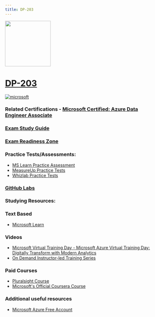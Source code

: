 ```yaml
---
title: DP-203
---
```


<img src="/dp-203.png" width="150" height="150"/>

# [DP-203](https://learn.microsoft.com/certifications/exams/dp-203?WT.mc_id=studentamb_165290)

<a href='https://learn.microsoft.com/en-us/certifications/browse/?type=role-based&levels=intermediate&WT.mc_id=studentamb_165290' target="_blank"><img alt='microsoft' src='https://img.shields.io/badge/associate-100000?style=for-the-badge&logo=microsoft&logoColor=white&labelColor=0078D4&color=212221'/></a> 

### Related Certifications - [Microsoft Certified: Azure Data Engineer Associate](https://learn.microsoft.com/en-us/certifications/azure-data-engineer?WT.mc_id=studentamb_165290)

### [Exam Study Guide](https://learn.microsoft.com/credentials/certifications/resources/study-guides/dp-203?WT.mc_id=studentamb_165290)
### [Exam Readiness Zone](https://learn.microsoft.com/en-us/shows/exam-readiness-zone/preparing-for-dp-203-design-and-implement-data-storage-1-of-3?WT.mc_id=studentamb_165290)

### Practice Tests/Assessments:
- [MS Learn Practice Assessment](https://learn.microsoft.com/certifications/exams/dp-203/practice/assessment?assessment-type=practice&assessmentId=49&WT.mc_id=studentamb_165290)
- [MeasureUp Practice Tests](https://www.measureup.com/microsoft-practice-test-dp-203-data-engineering-on-microsoft-azure.html#u44)
- [Whizlab Practice Tests](https://www.whizlabs.com/microsoft-azure-certification-dp-203/)

### [GitHub Labs](https://github.com/MicrosoftLearning/dp-203-azure-data-engineer)

### Studying Resources:

### Text Based
- [Microsoft Learn](https://learn.microsoft.com/certifications/exams/dp-203?WT.mc_id=studentamb_165290)

### Videos
- [Microsoft Virtual Training Day - Microsoft Azure Virtual Training Day: Digitally Transform with Modern Analytics](https://events.microsoft.com/en-us/allevents/?language=English&clientTimeZone=1&view=list&search=Microsoft%20Azure%20Virtual%20Training%20Day:%20Digitally%20Transform%20with%20Modern%20Analytics)
- [On Demand Instructor-led Training Series](https://learn.microsoft.com/en-us/shows/on-demand-instructor-led-training-series/?terms=DP-100&WT.mc_id=studentamb_165290)
### Paid Courses
- [Pluralsight Course](https://www.pluralsight.com/paths/microsoft-exam-dp-203-data-engineering-on-microsoft-azure)
- [Microsoft's Official Coursera Course](https://www.coursera.org/professional-certificates/microsoft-azure-dp-203-data-engineering)
### Additional useful resources
- [Microsoft Azure Free Account](https://azure.microsoft.com/en-us/offers/ms-azr-0044p?WT.mc_id=studentamb_165290)
